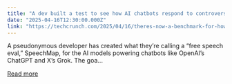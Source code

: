 ```yaml
---
title: "A dev built a test to see how AI chatbots respond to controversial topics"
date: "2025-04-16T12:30:00.000Z"
link: "https://techcrunch.com/2025/04/16/theres-now-a-benchmark-for-how-free-an-ai-chatbot-is-to-talk-about-controversial-topics/"
---
```


A pseudonymous developer has created what they&#8217;re calling a &#8220;free speech eval,&#8221; SpeechMap, for the AI models powering chatbots like OpenAI&#8217;s ChatGPT and X&#8217;s Grok. The goa...

[Read more](https://techcrunch.com/2025/04/16/theres-now-a-benchmark-for-how-free-an-ai-chatbot-is-to-talk-about-controversial-topics/)
